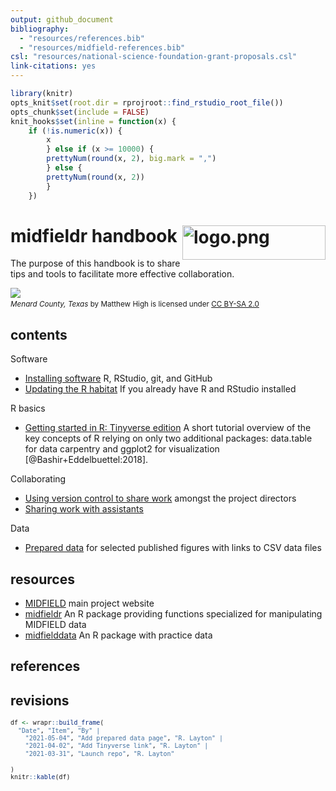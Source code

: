 ```yaml
---
output: github_document
bibliography: 
  - "resources/references.bib"
  - "resources/midfield-references.bib"
csl: "resources/national-science-foundation-grant-proposals.csl"
link-citations: yes
---
```


```r
library(knitr)
opts_knit$set(root.dir = rprojroot::find_rstudio_root_file())
opts_chunk$set(include = FALSE) 
knit_hooks$set(inline = function(x) {
	if (!is.numeric(x)) { 
		x 
		} else if (x >= 10000) { 
		prettyNum(round(x, 2), big.mark = ",")
		} else {
		prettyNum(round(x, 2))
		}
	})
```

# midfieldr handbook <span class="border-wrap"><img src="resources/midfieldcut-1368x328.jpg" align="right" height="55" width="229" alt="logo.png"></span>

The purpose of this handbook is to share tips and tools to facilitate more effective collaboration. 

![](resources/menard-county.jpg)
<small>
<br>
<i>Menard County, Texas</i> by Matthew High is licensed under <a href="https://creativecommons.org/licenses/by-sa/2.0/legalcode">CC BY-SA 2.0</a>
<br>
</small>

## contents

Software

- [Installing software](pages/p001-install-software.md) R, RStudio, git, and GitHub 
- [Updating the R habitat](pages/p003-updating-R-habitat.md) If you already have R and RStudio installed


R basics

- [Getting started in R: Tinyverse edition](https://eddelbuettel.github.io/gsir-te/Getting-Started-in-R.pdf){target="_blank"} A short tutorial overview of the key concepts of R relying on only two additional packages: data.table for data carpentry  and ggplot2 for visualization [@Bashir+Eddelbuettel:2018]. 

Collaborating

- [Using version control to share work](pages/p002-admin-collaboration.md) amongst the project directors
- [Sharing work with assistants](pages/p004-non-admin-collaboration.md)

Data 

- [Prepared data](pages/p005-prepared-data.md) for selected published figures with links to CSV data files








## resources

- [MIDFIELD](https://engineering.purdue.edu/MIDFIELD){target="_blank"} main project website 
- [midfieldr](https://midfieldr.github.io/midfieldr/){target="_blank"} An R package providing functions specialized for manipulating MIDFIELD data 
- [midfielddata](https://midfieldr.github.io/midfielddata/){target="_blank"} An R package with practice data 


## references

<div id="refs"></div>


## revisions
<small>
```r
df <- wrapr::build_frame(
  "Date", "Item", "By" |
    "2021-05-04", "Add prepared data page", "R. Layton" |
    "2021-04-02", "Add Tinyverse link", "R. Layton" |
    "2021-03-31", "Launch repo", "R. Layton" 
  
)
knitr::kable(df)
```
</small>
